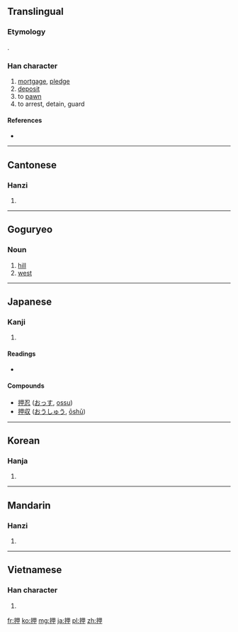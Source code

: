 ==Translingual==
===Etymology===
{{Han compound|手|甲|ls=psc|c1=s|c2=p|alt1=扌}}.

===Han character===
{{Han char|rn=64|rad=手|as=05|sn=8|four=5605<sub>0</sub>|canj=手田中 (QWL)}}

# [[mortgage]], [[pledge]]
# [[deposit]]
# to [[pawn]]
# to arrest, detain, guard

====References====
* {{Han ref|kx=0424.070|dkj=11929|dj=0772.030|hdz=31851.080|uh=62BC|ud=25276|bh=A9E3|bd=43491}}

----

==Cantonese==

===Hanzi===
{{yue-hanzi|jyut=|y=aap3, aat3}}

# {{defn|lang=yue|sort=手05}}

----

==Goguryeo==

===Noun===
{{head|zkg|noun|tr=haüp}}

# [[hill]]
# [[west]]

----

==Japanese==

===Kanji===
{{ja-kanji|grade=c|rs=手05}}

# {{defn|lang=ja|sort=手05}}

====Readings====
* {{ja-readings|on=[[おう]] (ō)|kun=[[おす]] (osu), [[おさえる]] (osaeru), [[おし]] (oshi)}}

====Compounds====
* [[押忍]] ([[おっす]], [[ossu]])
* [[押収]] ([[おうしゅう]], [[ōshū]])

----

==Korean==

===Hanja===
{{ko-hanja|hangeul=[[압]], [[갑]]|eumhun=|rv=ap, gap|mr=ap, kap|y=ap, kap}}

# {{defn|lang=ko|sort=手05}}

----

==Mandarin==

===Hanzi===
{{cmn-hanzi|pin=[[xiá]] ([[xia2]]), [[yā]] ([[ya1]])|wg=hsia<sup>2</sup>, ya<sup>1</sup>}}

# {{defn|lang=cmn|sort=手05}}

----

==Vietnamese==

===Han character===
{{vi-hantu|[[áp]], [[ắp]], [[ép]], [[ẹp]], [[ét]], [[ếp]], [[ghép]], [[giẹp]], [[ốp]], [[ướp]]|rs=手05}}

# {{defn|lang=vi|sort=手05}}

[[fr:押]]
[[ko:押]]
[[mg:押]]
[[ja:押]]
[[pl:押]]
[[zh:押]]